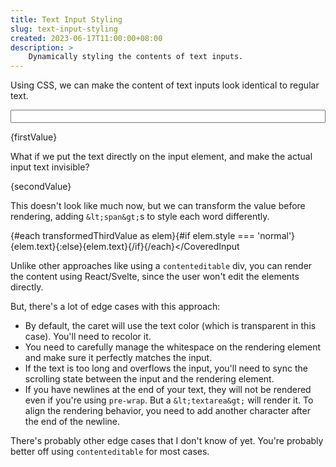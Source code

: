 ```yaml
---
title: Text Input Styling
slug: text-input-styling
created: 2023-06-17T11:00:00+08:00
description: >
    Dynamically styling the contents of text inputs.
---
```


<script lang="ts">

	let firstValue = 'This is some text inside a text input';
	let secondValue =
		'This looks identical to the above input, but the text inside is rendered differently.';
	let thirdValue =
		'This is some text inside a text input which shows every word with "text" in it in red.' +
		' You can edit the text and it will automatically update.';

	$: transformedThirdValue = thirdValue.split(' ').map((text, i) => ({
		text: i === 0 ? text : ' ' + text,
		style: text.toLowerCase().includes('text') ? 'red' : 'normal',
	}));
</script>

<style>
	input {
		width: 100%;
	}
</style>

Using CSS, we can make the content of text inputs look identical to regular text.

<input class="dark:bg-slate-900 bg-slate-100 p-1" bind:value={firstValue} />

<p>
	<span class="p-1">{firstValue}</span>
</p>

What if we put the text directly on the input element, and make the actual input text invisible?

<CoveredInput bind:value={secondValue} rows={2}>
	{secondValue}
</CoveredInput>

This doesn't look like much now, but we can transform the value before rendering, adding
`&lt;span&gt;`s to style each word differently.

<CoveredInput
	bind:value={thirdValue}
	rows={3}
	>{#each transformedThirdValue as elem}{#if elem.style === 'normal'}{elem.text}{:else}<span
				class="text-red-500">{elem.text}</span
			>{/if}{/each}</CoveredInput
>

Unlike other approaches like using a `contenteditable` div, you can render the content using React/Svelte, since the user won't edit the elements directly.

But, there's a lot of edge cases with this approach:

- By default, the caret will use the text color (which is transparent in this case). You'll need to recolor it.
- You need to carefully manage the whitespace on the rendering element and make sure it perfectly matches the input.
- If the text is too long and overflows the input, you'll need to sync the scrolling state between the input and the rendering element.
- If you have newlines at the end of your text, they will not be rendered even if you're using `pre-wrap`. But a `&lt;textarea&gt;` will render it. To align the rendering behavior, you need to add another character after the end of the newline.

There's probably other edge cases that I don't know of yet. You're probably better off using `contenteditable` for most cases.
